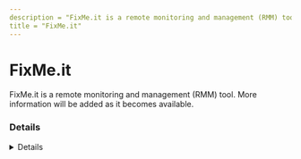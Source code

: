 ---
description = "FixMe.it is a remote monitoring and management (RMM) tool. More information will be added as it becomes available."
title = "FixMe.it"
---



# FixMe.it

FixMe.it is a remote monitoring and management (RMM) tool. More information will be added as it becomes available.

### Details
<Details author={""}
         category={""}
         created={""}
         website={""}
         lastModified={"2024-02-07"}
         privileges={""}
         free={ false }
         verification={ false }
/>

#### Installation Paths
<Card code={ ["FixMeit Client.exe", "TiExpertStandalone.exe", "FixMeitClient*.exe", "TiExpertCore.exe", "FixMeit Unattended Access Setup.exe", "FixMeit Expert Setup.exe", "TiExpertCore.exe", "fixmeitclient.exe", "TiClientCore.exe", "TiClientHelper*.exe", "9380CC75B872221A7425D7503565B67580407F60"] }/>

#### Supported OS
<Badges color="warning" badges={ ["Windows"] }/>




### Forensic Artifacts




#### Network Artifacts
<EuiSpacer size="xl"/>
<NetworkArtifactsTable data={ [{"Description": "Known remote domains", "Domains": ["*.fixme.it", "*.techinline.net", "fixme.it", "*set.me", "*setme.net"], "Ports": []}] }/>




### Detections
- Detects potential network activity of FixMe RMM tool
  - [Sigma Rule](https://github.com/magicsword-io/LOLRMM/blob/main/detections/sigma/fixme_network_sigma.yml)
- Detects potential processes activity of FixMe RMM tool
  - [Sigma Rule](https://github.com/magicsword-io/LOLRMM/blob/main/detections/sigma/fixme_processes_sigma.yml)


